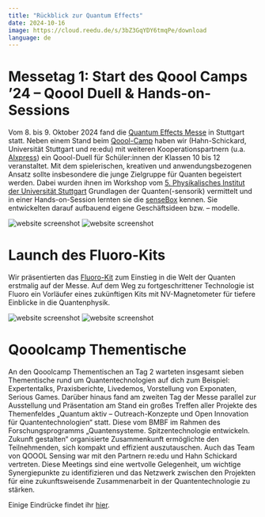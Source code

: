 ```yaml
---
title: "Rückblick zur Quantum Effects"
date: 2024-10-16
image: https://cloud.reedu.de/s/3bZ3GqYDY6tmqPe/download
language: de
---
```


# Messetag 1: Start des Qoool Camps ’24 – Qoool Duell & Hands-on-Sessions

Vom 8. bis 9. Oktober 2024 fand die [Quantum Effects Messe](https://www.messe-stuttgart.de/quantum-effects/ ) in Stuttgart statt. Neben einem Stand beim [Qoool-Camp](https://aixpress.io/events/qoool-camp-24-qoool-duell-qooolcamp-thementische/) haben wir (Hahn-Schickard, Universität Stuttgart und re:edu) mit weiteren Kooperationspartnern (u.a. [AIxpress](https://aixpress.io)) ein Qoool-Duell für Schüler:innen der Klassen 10 bis 12 veranstaltet. Mit dem spielerischen, kreativen und anwendungsbezogenen Ansatz sollte insbesondere die junge Zielgruppe für Quanten begeistert werden. Dabei wurden ihnen im Workshop vom [5. Physikalisches Institut der Universität Stuttgart](https://www.pi5.uni-stuttgart.de/de/forschung/physik-und-ihre-didaktik/) Grundlagen der Quanten(-sensorik) vermittelt und in einer Hands-on-Session lernten sie die [senseBox](https://sensebox.de/) kennen. Sie entwickelten darauf aufbauend eigene Geschäftsideen bzw. – modelle.

![website screenshot](https://cloud.reedu.de/s/W3bfFSnRYXXnD2J/download)
![website screenshot](https://cloud.reedu.de/s/WT82PbcHDZGcrmj/download)

# Launch des Fluoro-Kits

Wir präsentierten das [Fluoro-Kit](https://qoool-sensing.org/de/news/10-Fluoro-Kit) zum Einstieg in die Welt der Quanten erstmalig auf der Messe. Auf dem Weg zu fortgeschrittener Technologie ist Fluoro ein Vorläufer eines zukünftigen Kits mit NV-Magnetometer für tiefere Einblicke in die Quantenphysik.

![website screenshot](https://cloud.reedu.de/s/Ey664oBpc8Btz5t/download)
![website screenshot](https://cloud.reedu.de/s/tHtzbDyLtSLCKFm/download)

# Qooolcamp Thementische

An den Qooolcamp Thementischen an Tag 2 warteten insgesamt sieben Thementische rund um Quantentechnologien auf dich zum Beispiel: Expertentalks, Praxisberichte, Livedemos, Vorstellung von Exponaten, Serious Games. Darüber hinaus fand am zweiten Tag der Messe parallel zur Ausstellung und Präsentation am Stand ein großes Treffen aller Projekte des Themenfeldes „Quantum aktiv – Outreach-Konzepte und Open Innovation für Quantentechnologien“ statt. Diese vom BMBF im Rahmen des Forschungsprogramms „Quantensysteme. Spitzentechnologie entwickeln. Zukunft gestalten“ organisierte Zusammenkunft ermöglichte den Teilnehmenden, sich kompakt und effizient auszutauschen. Auch das Team von QOOOL Sensing war mit den Partnern re:edu und Hahn Schickard vertreten. Diese Meetings sind eine wertvolle Gelegenheit, um wichtige Synergiepunkte zu identifizieren und das Netzwerk zwischen den Projekten für eine zukunftsweisende Zusammenarbeit in der Quantentechnologie zu stärken.

Einige Eindrücke findet ihr [hier](https://www.instagram.com/p/DA3IasiBAFW/).
